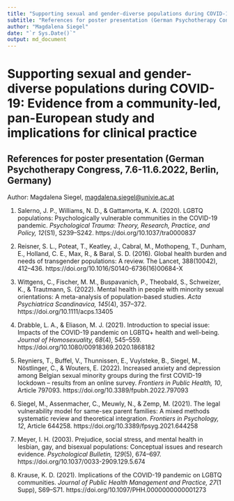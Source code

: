 ```yaml
---
title: "Supporting sexual and gender-diverse populations during COVID-19: Evidence from a community-led, pan-European study and implications for clinical practice"
subtitle: "References for poster presentation (German Psychotherapy Congress, 7.6-11.6.2022, Berlin, Germany)"
author: "Magdalena Siegel"
date: "`r Sys.Date()`"
output: md_document
---
```


# Supporting sexual and gender-diverse populations during COVID-19: Evidence from a community-led, pan-European study and implications for clinical practice

## References for poster presentation (German Psychotherapy Congress, 7.6-11.6.2022, Berlin, Germany)

Author: Magdalena Siegel, <magdalena.siegel@univie.ac.at>

1. Salerno, J. P., Williams, N. D., & Gattamorta, K. A. (2020). LGBTQ populations: Psychologically vulnerable communities in the COVID-19 pandemic. *Psychological Trauma: Theory, Research, Practice, and Policy, 12*(S1), S239–S242. https://doi.org/10.1037/tra0000837

2. Reisner, S. L., Poteat, T., Keatley, J., Cabral, M., Mothopeng, T., Dunham, E., Holland, C. E., Max, R., & Baral, S. D. (2016). Global health burden and needs of transgender populations: A review. The Lancet, 388(10042), 412–436. https://doi.org/10.1016/S0140-6736(16)00684-X

3. Wittgens, C., Fischer, M. M., Buspavanich, P., Theobald, S., Schweizer, K., & Trautmann, S. (2022). Mental health in people with minority sexual orientations: A meta-analysis of population-based studies. *Acta Psychiatrica Scandinavica, 145*(4), 357–372. https://doi.org/10.1111/acps.13405

4. Drabble, L. A., & Eliason, M. J. (2021). Introduction to special issue: Impacts of the COVID-19 pandemic on LGBTQ+ health and well-being. *Journal of Homosexuality, 68*(4), 545–559. https://doi.org/10.1080/00918369.2020.1868182

5. Reyniers, T., Buffel, V., Thunnissen, E., Vuylsteke, B., Siegel, M., Nöstlinger, C., & Wouters, E. (2022). Increased anxiety and depression among Belgian sexual minority groups during the first COVID-19 lockdown – results from an online survey. *Frontiers in Public Health, 10*, Article 797093. https://doi.org/10.3389/fpubh.2022.797093

6. Siegel, M., Assenmacher, C., Meuwly, N., & Zemp, M. (2021). The legal vulnerability model for same-sex parent families: A mixed methods systematic review and theoretical integration. *Frontiers in Psychology, 12*, Article 644258. https://doi.org/10.3389/fpsyg.2021.644258

7. Meyer, I. H. (2003). Prejudice, social stress, and mental health in lesbian, gay, and bisexual populations: Conceptual issues and research evidence. *Psychological Bulletin, 129*(5), 674–697. https://doi.org/10.1037/0033-2909.129.5.674

8. Krause, K. D. (2021). Implications of the COVID-19 pandemic on LGBTQ communities. *Journal of Public Health Management and Practice, 27*(1 Supp), S69–S71. https://doi.org/10.1097/PHH.0000000000001273